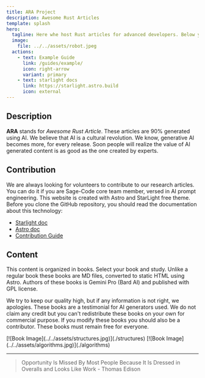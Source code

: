```yaml
---
title: ARA Project
description: Awesome Rust Articles
template: splash
hero:
  tagline: Here whe host Rust articles for advanced developers. Below you can see our contribution guide. Just in case you wish to become a mentor, click the button and read this guide. Otherwise, skip to the content section and click the book you wish to read. Enjoy 🍀
  image: 
    file: ../../assets/robot.jpeg
  actions:
    - text: Example Guide
      link: /guides/example/
      icon: right-arrow
      variant: primary
    - text: starlight docs
      link: https://starlight.astro.build
      icon: external
---
```


## Description
 
**ARA** stands for *Awesome Rust Article*. These articles are 90% generated using AI. We believe that AI is a cultural revolution. We know, generative AI becomes more, for every release. Soon people will realize the value of AI generated content is as good as the one created by experts.


## Contribution 

We are always looking for volunteers to contribute to our research articles. You can do it if you are Sage-Code core team member, versed in AI prompt engineering. This website is created with Astro and StarLight free theme. Before you clone the GitHub repository, you should read the documentation about this technology:

* [Starlight doc](https://starlight.astro.build)
* [Astro doc](https://docs.astro.build/en/getting-started/)
* [Contribution Guide](/guides/contribution/)

## Content

This content is organized in books. Select your book and study. Unlike a regular book these books are MD files, converted to static HTML using Astro. Authors of these books is Gemini Pro (Bard AI) and published with GPL license. 

We try to keep our quality high, but if any information is not right, we apologies. These books are a testimonial for AI generators used. We do not claim any credit but you can't redistribute these books on your own for commercial purpose. If you modify these books you should also be a contributor. These books must remain free for everyone.

<CardGrid>
	<Card title="Data Structures" icon="open-book">
          [![Book Image](../../assets/structures.jpg)](./structures)		
	</Card>
  <Card title="Algorithms" icon="open-book">
          [![Book Image](../../assets/algorithms.jpg)](./algorithms)	
	</Card>
</CardGrid>

---

> Opportunity Is Missed By Most People Because It Is Dressed in Overalls and Looks Like Work - Thomas Edison
